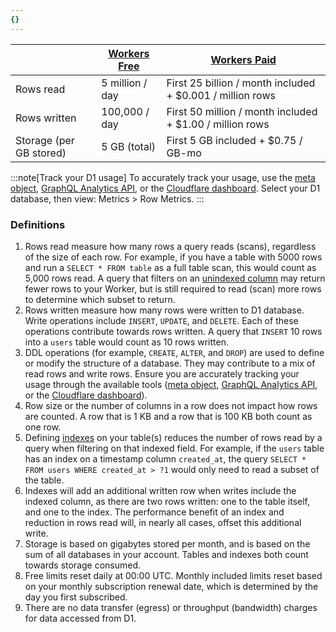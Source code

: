 ```yaml
---
{}
---
```


|                         | [Workers Free](/workers/platform/pricing/#workers) | [Workers Paid](/workers/platform/pricing/#workers)        |
| ----------------------- | -------------------------------------------------- | --------------------------------------------------------- |
| Rows read               | 5 million / day                                    | First 25 billion / month included + $0.001 / million rows |
| Rows written            | 100,000 / day                                      | First 50 million / month included + $1.00 / million rows  |
| Storage (per GB stored) | 5 GB (total)                                       | First 5 GB included + $0.75 / GB-mo                       |

:::note[Track your D1 usage]
To accurately track your usage, use the [meta object](/d1/worker-api/return-object/), [GraphQL Analytics API](/d1/observability/metrics-analytics/#query-via-the-graphql-api), or the [Cloudflare dashboard](https://dash.cloudflare.com/?to=/:account/workers/d1/). Select your D1 database, then view: Metrics > Row Metrics.
:::

### Definitions

1. Rows read measure how many rows a query reads (scans), regardless of the size of each row. For example, if you have a table with 5000 rows and run a `SELECT * FROM table` as a full table scan, this would count as 5,000 rows read. A query that filters on an [unindexed column](/d1/build-with-d1/use-indexes/) may return fewer rows to your Worker, but is still required to read (scan) more rows to determine which subset to return.
2. Rows written measure how many rows were written to D1 database. Write operations include `INSERT`, `UPDATE`, and `DELETE`. Each of these operations contribute towards rows written. A query that `INSERT` 10 rows into a `users` table would count as 10 rows written.
3. DDL operations (for example, `CREATE`, `ALTER`, and `DROP`) are used to define or modify the structure of a database. They may contribute to a mix of read rows and write rows. Ensure you are accurately tracking your usage through the available tools ([meta object](/d1/worker-api/return-object/), [GraphQL Analytics API](/d1/observability/metrics-analytics/#query-via-the-graphql-api), or the [Cloudflare dashboard](https://dash.cloudflare.com/?to=/:account/workers/d1/)).
4. Row size or the number of columns in a row does not impact how rows are counted. A row that is 1 KB and a row that is 100 KB both count as one row.
5. Defining [indexes](/d1/build-with-d1/use-indexes/) on your table(s) reduces the number of rows read by a query when filtering on that indexed field. For example, if the `users` table has an index on a timestamp column `created_at`, the query `SELECT * FROM users WHERE created_at > ?1` would only need to read a subset of the table.
6. Indexes will add an additional written row when writes include the indexed column, as there are two rows written: one to the table itself, and one to the index. The performance benefit of an index and reduction in rows read will, in nearly all cases, offset this additional write.
7. Storage is based on gigabytes stored per month, and is based on the sum of all databases in your account. Tables and indexes both count towards storage consumed.
8. Free limits reset daily at 00:00 UTC. Monthly included limits reset based on your monthly subscription renewal date, which is determined by the day you first subscribed.
9. There are no data transfer (egress) or throughput (bandwidth) charges for data accessed from D1.
